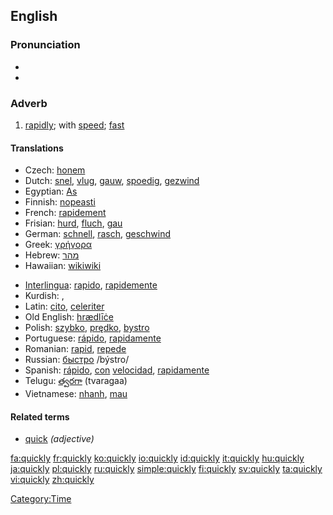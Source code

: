 ==English==

{{rank|step|turning|village|813|quickly|lie|supposed|original}}

===Pronunciation===
*{{IPA|/ˈkwɪkli/}}
*{{audio|en-us-quickly.ogg|Audio (US)}}

===Adverb===
{{en-adv}}

# [[rapidly]]; with [[speed]]; [[fast]]

====Translations====
{{top}}
*Czech: [[honem]]
*Dutch: [[snel]], [[vlug]], [[gauw]], [[spoedig]], [[gezwind]]
*Egyptian: [[As]]
*Finnish: [[nopeasti]]
*French: [[rapidement]]
*Frisian: [[hurd]], [[fluch]], [[gau]]
*German: [[schnell]], [[rasch]], [[geschwind]]
*Greek: [[γρήγορα]]
*Hebrew: [[מהר]]
*Hawaiian: [[wikiwiki]]
{{mid}}
*[[Interlingua]]: [[rapido]], [[rapidemente]]
*Kurdish: {{KUchar|[[به‌هه‌ڵه‌داوان]]}}, {{KUchar|[[به‌ په‌له‌وه‌]]}}
*Latin: [[cito]], [[celeriter]]
*Old English: [[hrædlice|hrædlīċe]]
*Polish: [[szybko]], [[prędko]], [[bystro]]
*Portuguese: [[rápido]], [[rapidamente]]
*Romanian: [[rapid]], [[repede]]
*Russian: [[быстро]] /býstro/
*Spanish: [[rápido]], [[con]] [[velocidad]], [[rapidamente]]
*Telugu: [[త్వరగా]] (tvaragaa)
*Vietnamese: [[nhanh]], [[mau#Vietnamese|mau]]
{{bottom}}

====Related terms====
*[[quick]] ''(adjective)''

[[Category:Time]]

[[fa:quickly]]
[[fr:quickly]]
[[ko:quickly]]
[[io:quickly]]
[[id:quickly]]
[[it:quickly]]
[[hu:quickly]]
[[ja:quickly]]
[[pl:quickly]]
[[ru:quickly]]
[[simple:quickly]]
[[fi:quickly]]
[[sv:quickly]]
[[ta:quickly]]
[[vi:quickly]]
[[zh:quickly]]